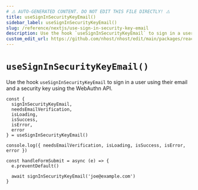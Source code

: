 ```yaml
---
# ⚠️ AUTO-GENERATED CONTENT. DO NOT EDIT THIS FILE DIRECTLY! ⚠️
title: useSignInSecurityKeyEmail()
sidebar_label: useSignInSecurityKeyEmail()
slug: /reference/nextjs/use-sign-in-security-key-email
description: Use the hook `useSignInSecurityKeyEmail` to sign in a user using their email and a security key using the WebAuthn API.
custom_edit_url: https://github.com/nhost/nhost/edit/main/packages/react/src/useSignInSecurityKeyEmail.ts#L41
---
```


# `useSignInSecurityKeyEmail()`

Use the hook `useSignInSecurityKeyEmail` to sign in a user using their email and a security key using the WebAuthn API.

```tsx
const {
  signInSecurityKeyEmail,
  needsEmailVerification,
  isLoading,
  isSuccess,
  isError,
  error
} = useSignInSecurityKeyEmail()

console.log({ needsEmailVerification, isLoading, isSuccess, isError, error })

const handleFormSubmit = async (e) => {
  e.preventDefault()

  await signInSecurityKeyEmail('joe@example.com')
}
```
